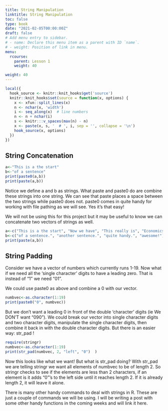 ```yaml
---
title: String Manipulation
linktitle: String Manipulation
toc: false
type: book
date: "2021-02-05T00:00:00Z"
draft: false
# Add menu entry to sidebar.
# - name: Declare this menu item as a parent with ID `name`.
# - weight: Position of link in menu.
menu:
  rcourse:
    parent: Lesson 1
    weight: 40

weight: 40
---
```


```r
local({
  hook_source <- knitr::knit_hooks$get('source')
  knitr::knit_hooks$set(source = function(x, options) {
    x <- xfun::split_lines(x)
    n <- nchar(x, 'width')
    i <- seq_along(x)  # line numbers
    n <- n + nchar(i)
    s <- knitr:::v_spaces(max(n) - n)
    x <- paste(x, s, '  # ', i, sep = '', collapse = '\n')
    hook_source(x, options)
  })
})
```


## String Concatenation
```r
a<-"This is a the start"
b<-"of a sentence"
print(paste0(a,b))
print(paste(a,b))
```
Notice we define a and b as strings. What paste and paste0 do are combine these strings into one string. We can see that paste places a space between the two strings while paste0 does not. paste0 comes in quite handy for working with file pathing as we will see. Yes it's that easy!

We will not be using this for this project but it may be useful to know we can concatenate two vectors of strings as well. 
```r
a<-c("This is a the start", "Now we have", "This really is", "Economics is")
b<-c("of a sentence.", "another sentence.", "quite handy.", "awesome!")
print(paste(a,b))
```


## String Padding

Consider we have a vector of numbers which currently runs 1-19. Now what if we need all the 'single character' digits to have a leading zero. That is instead of "1" we need "01". 

We could use paste0 as above and combine a 0 with our vector.
```r
numbvec<-as.character(1:19)
print(paste0("0", numbvec))
```

But we don’t want a leading 0 in front of the double ‘character’ digits (ie We DON’T want “090”). We could break our vector into single character digits and two character digits, manipulate the single character digits, then combine it back in with the double character digits. But there is an easier way: str_pad !

```r
require(stringr)
numbvec<-as.character(1:19)
print(str_pad(numbvec, 2, "left", "0")  )
```

Now this looks like what we want! But what is str_pad doing? With str_pad we are telling stringr we want all elements of numbvec to be of length 2. So stringr checks to see if the elements are less than 2 characters, if an element is it adds “0”’s to the left side until it reaches length 2. If it is already length 2, it will leave it alone.

There is many other handy commands to deal with strings in R. These are just a couple of commands we will be using. I will be writing a post with some other handy functions in the coming weeks and will link it here.


